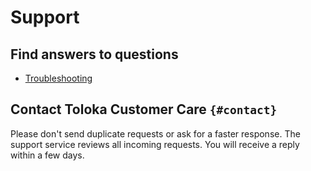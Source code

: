 # Support

## Find answers to questions

- [Troubleshooting](../troubleshooting)

## Contact Toloka Customer Care `{#contact}`
<Note mode="note" title="Note">

Please don't send duplicate requests or ask for a faster response. The support service reviews all incoming requests. You will receive a reply within a few days.

</Note>

<TolokersSupportForm />
